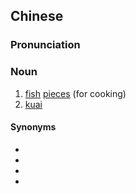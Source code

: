 {{also|鱼块}}
==Chinese==
{{zh-forms|s=鱼块}}

===Pronunciation===
{{zh-pron
|m=yúkuài,er=y
|c=jyu4 faai3
|cat=n
}}

===Noun===
{{zh-noun}}

# [[fish]] [[piece|pieces]] (for cooking)
# [[kuai]] {{gloss|a Chinese dish consisting of finely cut strips of raw fish or meat}}

====Synonyms====
* {{zh-l|膾}}
* {{zh-l|鱠}}
* {{zh-l|生魚片}}
* {{zh-l|魚膾}}